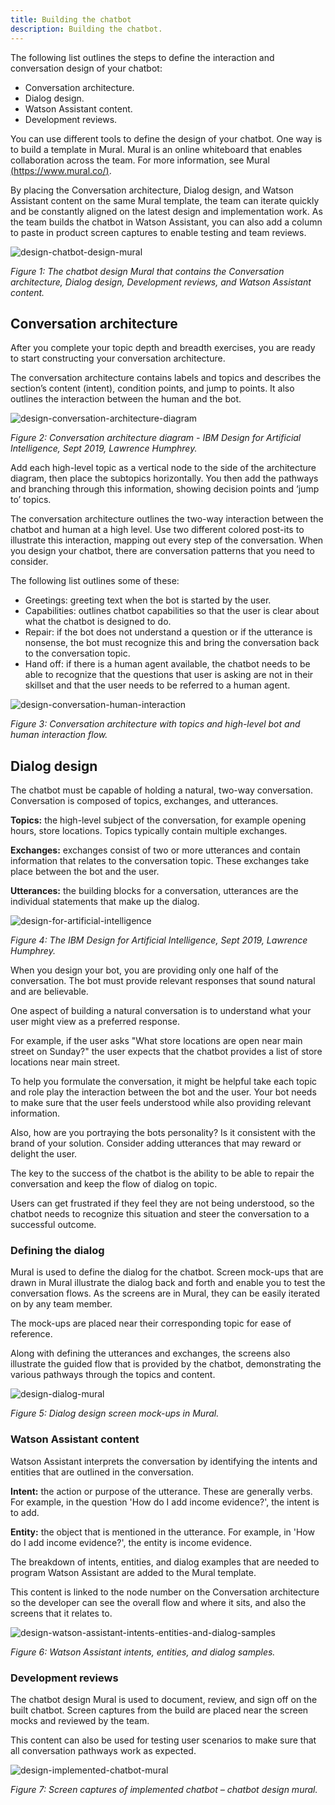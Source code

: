 ```yaml
---
title: Building the chatbot
description: Building the chatbot.
---
```


The following list outlines the steps to define the interaction and conversation design of your chatbot:

* Conversation architecture.
* Dialog design.
* Watson Assistant content.
* Development reviews.

You can use different tools to define the design of your chatbot. One way is to build a template in Mural. Mural is an online whiteboard that enables collaboration across the team. For more information, see Mural [(https://www.mural.co/)](https://www.mural.co/).

By placing the Conversation architecture, Dialog design, and Watson Assistant content on the same Mural template, the team can iterate quickly and be constantly aligned on the latest design and implementation work.
As the team builds the chatbot in Watson Assistant, you can also add a column to paste in product screen captures to enable testing and team reviews.

![design-chatbot-design-mural](../../images/design-chatbot-design-mural.png)

<Caption fullWidth>

*Figure 1: The chatbot design Mural that contains the Conversation architecture, Dialog design, Development reviews, and Watson Assistant content.*

</Caption>

## Conversation architecture

After you complete your topic depth and breadth exercises, you are ready to start constructing your conversation architecture.

The conversation architecture contains labels and topics and describes the section’s content (intent), condition points, and jump to points. It also outlines the interaction between the human and the bot.

![design-conversation-architecture-diagram](../../images/design-conversation-architecture-diagram.png)

<Caption fullWidth>

*Figure 2: Conversation architecture diagram - IBM Design for Artificial Intelligence, Sept 2019, Lawrence Humphrey.*

</Caption>

Add each high-level topic as a vertical node to the side of the architecture diagram, then place the subtopics horizontally. You then add the pathways and branching through this information, showing decision points and ‘jump to’ topics.

The conversation architecture outlines the two-way interaction between the chatbot and human at a high level. Use two different colored post-its to illustrate this interaction, mapping out every step of the conversation.
When you design your chatbot, there are conversation patterns that you need to consider.

The following list outlines some of these:

* Greetings: greeting text when the bot is started by the user.
* Capabilities: outlines chatbot capabilities so that the user is clear about what the chatbot is designed to do.
* Repair: if the bot does not understand a question or if the utterance is nonsense, the bot must recognize this and bring the conversation back to the conversation topic.
* Hand off: if there is a human agent available, the chatbot needs to be able to recognize that the questions that user is asking are not in their skillset and that the user needs to be referred to a human agent.

![design-conversation-human-interaction](../../images/design-conversation-human-interaction.png)

<Caption fullWidth>

*Figure 3: Conversation architecture with topics and high-level bot and human interaction flow.*

</Caption>

## Dialog design

The chatbot must be capable of holding a natural, two-way conversation. Conversation is composed of topics, exchanges, and utterances.

**Topics:** the high-level subject of the conversation, for example opening hours, store locations. Topics typically contain multiple exchanges.

**Exchanges:** exchanges consist of two or more utterances and contain information that relates to the conversation topic. These exchanges take place between the bot and the user.

**Utterances:** the building blocks for a conversation, utterances are the individual statements that make up the dialog.

![design-for-artificial-intelligence](../../images/design-for-artificial-intelligence.png)

<Caption fullWidth>

*Figure 4: The IBM Design for Artificial Intelligence, Sept 2019, Lawrence Humphrey.*

</Caption>

When you design your bot, you are providing only one half of the conversation. The bot must provide relevant responses that sound natural and are believable.

One aspect of building a natural conversation is to understand what your user might view as a preferred response.

For example, if the user asks "What store locations are open near main street on Sunday?" the user expects that the chatbot provides a list of store locations near main street.

To help you formulate the conversation, it might be helpful take each topic and role play the interaction between the bot and the user. Your bot needs to make sure that the user feels understood while also providing relevant information.

Also, how are you portraying the bots personality? Is it consistent with the brand of your solution. Consider adding utterances that may reward or delight the user.

The key to the success of the chatbot is the ability to be able to repair the conversation and keep the flow of dialog on topic.

Users can get frustrated if they feel they are not being understood, so the chatbot needs to recognize this situation and steer the conversation to a successful outcome.

### Defining the dialog

Mural is used to define the dialog for the chatbot. Screen mock-ups that are drawn in Mural illustrate the dialog back and forth and enable you to test the conversation flows. As the screens are in Mural, they can be easily iterated on by any team member.

The mock-ups are placed near their corresponding topic for ease of reference.

Along with defining the utterances and exchanges, the screens also illustrate the guided flow that is provided by the chatbot, demonstrating the various pathways through the topics and content.

![design-dialog-mural](../../images/design-dialog-mural.png)

<Caption fullWidth>

*Figure 5: Dialog design screen mock-ups in Mural.*

</Caption>

### Watson Assistant content

Watson Assistant interprets the conversation by identifying the intents and entities that are outlined in the conversation.

**Intent:** the action or purpose of the utterance. These are generally verbs. For example, in the question 'How do I add income evidence?', the intent is to add.

**Entity:** the object that is mentioned in the utterance. For example, in 'How do I add income evidence?', the entity is income evidence.

The breakdown of intents, entities, and dialog examples that are needed to program Watson Assistant are added to the Mural template.

This content is linked to the node number on the Conversation architecture so the developer can see the overall flow and where it sits, and also the screens that it relates to.

![design-watson-assistant-intents-entities-and-dialog-samples](../../images/design-watson-assistant-intents-entities-dialog.png)

<Caption fullWidth>

*Figure 6: Watson Assistant intents, entities, and dialog samples.*

</Caption>

### Development reviews

The chatbot design Mural is used to document, review, and sign off on the built chatbot. Screen captures from the build are placed near the screen mocks and reviewed by the team.

This content can also be used for testing user scenarios to make sure that all conversation pathways work as expected.

![design-implemented-chatbot-mural](../../images/design-implemented-chatbot-mural.png)

<Caption fullWidth>

*Figure 7: Screen captures of implemented chatbot – chatbot design mural.*

</Caption>
